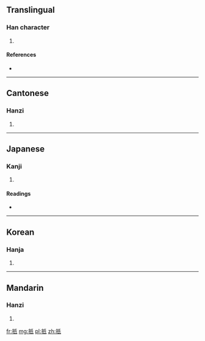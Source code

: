{{also|抵}}
==Translingual==

===Han character===
{{Han char|rn=64|rad=手|as=04|sn=7|four=5204<sub>0</sub>|canj=手竹女心 (QHVP)}}

# {{defn|Han|sort=手04}}

====References====
* {{Han ref|kx=0419.130|dkj=11846|dj=0766.050|hdz=31841.060|uh=627A|ud=25210|bh=CAEF|bd=51951}}

----

==Cantonese==

===Hanzi===
{{yue-hanzi|jyut=|y=ji2}}

# {{defn|Cantonese|sort=手04}}

----

==Japanese==

===Kanji===
{{ja-kanji|grade=|rs=手04}}

# {{defn|Japanese|sort=手04}}

====Readings====
* {{ja-readings|on=[[てい]] (tei)|kun=[[あたる]] (ataru), [[あてる]] (ateru)}}

----

==Korean==

===Hanja===
{{ko-hanja|hangeul=지|eumhun=|rv=ji|mr=chi|y=ci}}

# {{defn|Korean|sort=手04}}

----

==Mandarin==

===Hanzi===
{{cmn-hanzi|pin=[[zhǐ]] ([[zhi3]])|wg=chih<sup>3</sup>}}

# {{defn|Mandarin|sort=手04}}

[[fr:扺]]
[[mg:扺]]
[[pl:扺]]
[[zh:扺]]